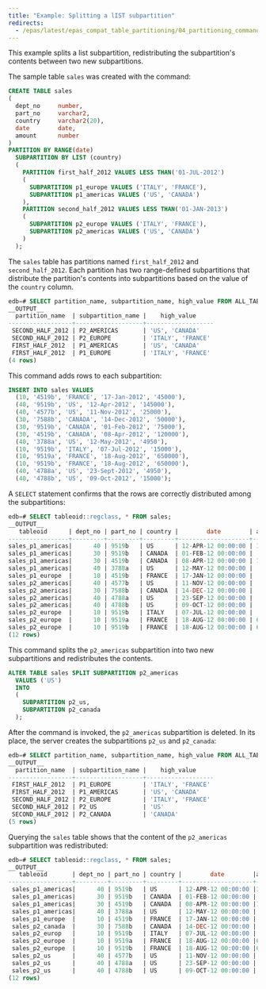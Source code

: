 ```yaml
---
title: "Example: Splitting a lIST subpartition"
redirects:
  - /epas/latest/epas_compat_table_partitioning/04_partitioning_commands_compatible_with_oracle_databases/05_alter_table_split_subpartition/01_example_splitting_a_list_subpartition/ #generated for docs/epas/reorg-role-use-case-mode
---
```


<div id="example_splitting_a_list_subpartition" class="registered_link"></div>

This example splits a list subpartition, redistributing the subpartition's contents between two new subpartitions.

The sample table `sales` was created with the command:

```sql
CREATE TABLE sales
(
  dept_no     number,
  part_no     varchar2,
  country     varchar2(20),
  date        date,
  amount      number
)
PARTITION BY RANGE(date)
  SUBPARTITION BY LIST (country)
  (
    PARTITION first_half_2012 VALUES LESS THAN('01-JUL-2012')
    (
      SUBPARTITION p1_europe VALUES ('ITALY', 'FRANCE'),
      SUBPARTITION p1_americas VALUES ('US', 'CANADA')
    ),
    PARTITION second_half_2012 VALUES LESS THAN('01-JAN-2013')
    (
      SUBPARTITION p2_europe VALUES ('ITALY', 'FRANCE'),
      SUBPARTITION p2_americas VALUES ('US', 'CANADA')
    )
  );
```

The `sales` table has partitions named `first_half_2012` and `second_half_2012`. Each partition has two range-defined subpartitions that distribute the partition's contents into subpartitions based on the value of the `country` column.

```sql
edb=# SELECT partition_name, subpartition_name, high_value FROM ALL_TAB_SUBPARTITIONS;
__OUTPUT__
  partition_name  | subpartition_name |    high_value
------------------+-------------------+-------------------
 SECOND_HALF_2012 | P2_AMERICAS       | 'US', 'CANADA'
 SECOND_HALF_2012 | P2_EUROPE         | 'ITALY', 'FRANCE'
 FIRST_HALF_2012  | P1_AMERICAS       | 'US', 'CANADA'
 FIRST_HALF_2012  | P1_EUROPE         | 'ITALY', 'FRANCE'
(4 rows)
```

This command adds rows to each subpartition:

```sql
INSERT INTO sales VALUES
  (10, '4519b', 'FRANCE', '17-Jan-2012', '45000'),
  (40, '9519b', 'US', '12-Apr-2012', '145000'),
  (40, '4577b', 'US', '11-Nov-2012', '25000'),
  (30, '7588b', 'CANADA', '14-Dec-2012', '50000'),
  (30, '9519b', 'CANADA', '01-Feb-2012', '75000'),
  (30, '4519b', 'CANADA', '08-Apr-2012', '120000'),
  (40, '3788a', 'US', '12-May-2012', '4950'),
  (10, '9519b', 'ITALY', '07-Jul-2012', '15000'),
  (10, '9519a', 'FRANCE', '18-Aug-2012', '650000'),
  (10, '9519b', 'FRANCE', '18-Aug-2012', '650000'),
  (40, '4788a', 'US', '23-Sept-2012', '4950'),
  (40, '4788b', 'US', '09-Oct-2012', '15000');
```

A `SELECT` statement confirms that the rows are correctly distributed among the subpartitions:

```sql
edb=# SELECT tableoid::regclass, * FROM sales;
__OUTPUT__
   tableoid      | dept_no | part_no | country |        date        | amount
-----------------+---------+---------+---------+--------------------+--------
sales_p1_americas|      40 | 9519b   | US      | 12-APR-12 00:00:00 | 145000
sales_p1_americas|      30 | 9519b   | CANADA  | 01-FEB-12 00:00:00 |  75000
sales_p1_americas|      30 | 4519b   | CANADA  | 08-APR-12 00:00:00 | 120000
sales_p1_americas|      40 | 3788a   | US      | 12-MAY-12 00:00:00 |   4950
sales_p1_europe  |      10 | 4519b   | FRANCE  | 17-JAN-12 00:00:00 |  45000
sales_p2_americas|      40 | 4577b   | US      | 11-NOV-12 00:00:00 |  25000
sales_p2_americas|      30 | 7588b   | CANADA  | 14-DEC-12 00:00:00 |  50000
sales_p2_americas|      40 | 4788a   | US      | 23-SEP-12 00:00:00 |   4950
sales_p2_americas|      40 | 4788b   | US      | 09-OCT-12 00:00:00 |  15000
sales_p2_europe  |      10 | 9519b   | ITALY   | 07-JUL-12 00:00:00 |  15000
sales_p2_europe  |      10 | 9519a   | FRANCE  | 18-AUG-12 00:00:00 | 650000
sales_p2_europe  |      10 | 9519b   | FRANCE  | 18-AUG-12 00:00:00 | 650000
(12 rows)
```

This command splits the `p2_americas` subpartition into two new subpartitions and redistributes the contents.

```sql
ALTER TABLE sales SPLIT SUBPARTITION p2_americas
  VALUES ('US')
  INTO
  (
    SUBPARTITION p2_us,
    SUBPARTITION p2_canada
  );
```

After the command is invoked, the `p2_americas` subpartition is deleted. In its place, the server creates the subpartitions `p2_us` and `p2_canada`:

```sql
edb=# SELECT partition_name, subpartition_name, high_value FROM ALL_TAB_SUBPARTITIONS;
__OUTPUT__
  partition_name  | subpartition_name |    high_value
------------------+-------------------+-------------------
 FIRST_HALF_2012  | P1_EUROPE         | 'ITALY', 'FRANCE'
 FIRST_HALF_2012  | P1_AMERICAS       | 'US', 'CANADA'
 SECOND_HALF_2012 | P2_EUROPE         | 'ITALY', 'FRANCE'
 SECOND_HALF_2012 | P2_US             | 'US'
 SECOND_HALF_2012 | P2_CANADA         | 'CANADA'
(5 rows)
```

Querying the `sales` table shows that the content of the `p2_americas` subpartition was redistributed:

```sql
edb=# SELECT tableoid::regclass, * FROM sales;
__OUTPUT__
   tableoid       | dept_no | part_no | country |        date        |amount
------------------+---------+---------+---------+--------------------+------
 sales_p1_americas|      40 | 9519b   | US      | 12-APR-12 00:00:00 |145000
 sales_p1_americas|      30 | 9519b   | CANADA  | 01-FEB-12 00:00:00 | 75000
 sales_p1_americas|      30 | 4519b   | CANADA  | 08-APR-12 00:00:00 |120000
 sales_p1_americas|      40 | 3788a   | US      | 12-MAY-12 00:00:00 |  4950
 sales_p1_europe  |      10 | 4519b   | FRANCE  | 17-JAN-12 00:00:00 | 45000
 sales_p2_canada  |      30 | 7588b   | CANADA  | 14-DEC-12 00:00:00 | 50000
 sales_p2_europ   |      10 | 9519b   | ITALY   | 07-JUL-12 00:00:00 | 15000
 sales_p2_europe  |      10 | 9519a   | FRANCE  | 18-AUG-12 00:00:00 |650000
 sales_p2_europe  |      10 | 9519b   | FRANCE  | 18-AUG-12 00:00:00 |650000
 sales_p2_us      |      40 | 4577b   | US      | 11-NOV-12 00:00:00 | 25000
 sales_p2_us      |      40 | 4788a   | US      | 23-SEP-12 00:00:00 |  4950
 sales_p2_us      |      40 | 4788b   | US      | 09-OCT-12 00:00:00 | 15000
(12 rows)
```
